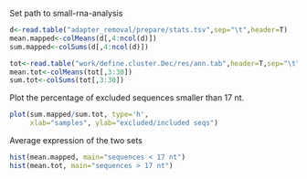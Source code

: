 Set path to small-rna-analysis

```r
d<-read.table("adapter_removal/prepare/stats.tsv",sep="\t",header=T)
mean.mapped<-colMeans(d[,4:ncol(d)])
sum.mapped<-colSums(d[,4:ncol(d)])

tot<-read.table("work/define.cluster.Dec/res/ann.tab",header=T,sep="\t")
mean.tot<-colMeans(tot[,3:30])
sum.tot<-colSums(tot[,3:30])
```

Plot the percentage of excluded sequences smaller than 17 nt.
```r
plot(sum.mapped/sum.tot, type='h',
     xlab="samples", ylab="excluded/included seqs")
```

Average expression of the two sets
```r
hist(mean.mapped, main="sequences < 17 nt")
hist(mean.tot, main="sequences > 17 nt")
```